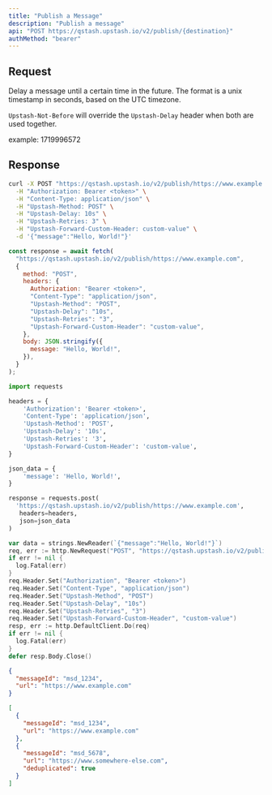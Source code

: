 ```yaml
---
title: "Publish a Message"
description: "Publish a message"
api: "POST https://qstash.upstash.io/v2/publish/{destination}"
authMethod: "bearer"
---
```


## Request

<Snippet file="qstash-common-publish-request.mdx" />

<ParamField header="Upstash-Not-Before" type="int" > 

Delay a message until a certain time in the future. The format is a unix timestamp in seconds, based on the UTC timezone.

`Upstash-Not-Before` will override the `Upstash-Delay` header when both are used together.

example: 1719996572

</ParamField>

## Response

<Snippet file="qstash-publish-response.mdx" />

<RequestExample>

```sh curl
curl -X POST "https://qstash.upstash.io/v2/publish/https://www.example.com" \
  -H "Authorization: Bearer <token>" \
  -H "Content-Type: application/json" \
  -H "Upstash-Method: POST" \
  -H "Upstash-Delay: 10s" \
  -H "Upstash-Retries: 3" \
  -H "Upstash-Forward-Custom-Header: custom-value" \
  -d '{"message":"Hello, World!"}'
```

```js Node
const response = await fetch(
  "https://qstash.upstash.io/v2/publish/https://www.example.com",
  {
    method: "POST",
    headers: {
      Authorization: "Bearer <token>",
      "Content-Type": "application/json",
      "Upstash-Method": "POST",
      "Upstash-Delay": "10s",
      "Upstash-Retries": "3",
      "Upstash-Forward-Custom-Header": "custom-value",
    },
    body: JSON.stringify({
      message: "Hello, World!",
    }),
  }
);
```


```python Python
import requests

headers = {
    'Authorization': 'Bearer <token>',
    'Content-Type': 'application/json',
    'Upstash-Method': 'POST',
    'Upstash-Delay': '10s',
    'Upstash-Retries': '3',
    'Upstash-Forward-Custom-Header': 'custom-value',
}

json_data = {
    'message': 'Hello, World!',
}

response = requests.post(
  'https://qstash.upstash.io/v2/publish/https://www.example.com',
   headers=headers,
   json=json_data
)
```

```go Go
var data = strings.NewReader(`{"message":"Hello, World!"}`)
req, err := http.NewRequest("POST", "https://qstash.upstash.io/v2/publish/https://www.example.com", data)
if err != nil {
  log.Fatal(err)
}
req.Header.Set("Authorization", "Bearer <token>")
req.Header.Set("Content-Type", "application/json")
req.Header.Set("Upstash-Method", "POST")
req.Header.Set("Upstash-Delay", "10s")
req.Header.Set("Upstash-Retries", "3")
req.Header.Set("Upstash-Forward-Custom-Header", "custom-value")
resp, err := http.DefaultClient.Do(req)
if err != nil {
  log.Fatal(err)
}
defer resp.Body.Close()
```


</RequestExample>

<ResponseExample>

```json URL
{
  "messageId": "msd_1234",
  "url": "https://www.example.com"
}
```

```json Topic
[
  {
    "messageId": "msd_1234",
    "url": "https://www.example.com"
  },
  {
    "messageId": "msd_5678",
    "url": "https://www.somewhere-else.com",
    "deduplicated": true
  }
]
```

</ResponseExample>
